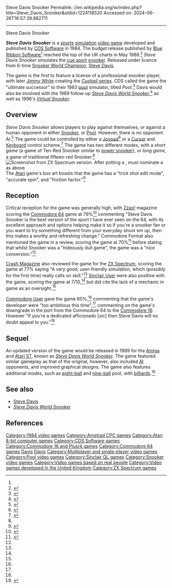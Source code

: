 Steve Davis Snooker
Permalink: //en.wikipedia.org/w/index.php?title=Steve_Davis_Snooker&oldid=1224118520
Accessed on: 2024-06-26T16:57:39.882711



------
Steve Davis Snooker
{{Short description|1984 video game}}
{{About|the video game|the snooker player|Steve Davis}}
{{Infobox video game
|title= Steve Davis  Snooker
|image=File:Steve Davis Snooker Box Art.jpg
|caption=[[Commodore 64]] Box Art
|developer= [[CDS Software]]<ref name="MobyGames">{{cite web | url=http://www.mobygames.com/game/steve-davis-snooker | title=Steve Davis Snooker for Amstrad (1984) | publisher=[[Mobygames]] | access-date=January 16, 2018 | url-status=live | archive-url=https://web.archive.org/web/20180117070237/http://www.mobygames.com/game/steve-davis-snooker | archive-date=January 17, 2018 }}</ref>
|publisher= [[CDS Software]],<ref name="MobyGames" /> [[Blue Ribbon Software]], [[Entersoft]]
|designer= Michael Lamb
|released= {{vgrelease|EU|1984<ref name='charts'>{{cite magazine |title=Top 20 Software Compiled By Gallup|magazine=Home Computing Weekly|issue=95|publisher=Argus Specialist Publications|date=15 January 1985|page=43|url=https://spectrumcomputing.co.uk/page.php?issue_id=2661&page=43|access-date=15 January 2023}}</ref> }}
|genre= [[Sports game|Sports]] [[Simulation game|simulation]] &ndash; [[snooker]]
|modes= [[Single-player]], [[multiplayer]]
|platforms= {{collapsible list|title=Various Systems|titlestyle=font-weight:normal;font-size:13px;background:transparent;text-align:left|{{Plainlist|[[Amstrad CPC]], [[Atari 8-bit]], [[BBC Micro]],<ref>{{cite web | url=http://www.beebgames.com/games.php?search=1&terms=Steve+Davis+Snooker&search_titles=on | title=The BBC Game Archive - Steve Davis Snooker | work=beebgames.com | access-date=January 17, 2018 | url-status=live | archive-url=https://web.archive.org/web/20180117190938/http://www.beebgames.com/games.php?search=1&terms=Steve+Davis+Snooker&search_titles=on | archive-date=January 17, 2018 }}</ref> [[Commodore 16]], [[Plus/4]], [[Commodore 64]], [[Enterprise (computer)|Electron]], [[Enterprise (computer)|Enterprise]], [[Sinclair QL]], [[ZX Spectrum]]}}}}
}}

'''''Steve Davis Snooker''''' is a [[sports]] [[simulation]] [[video game]] developed and published by [[CDS Software]] in 1984. The budget release published by [[Blue Ribbon Software]]<ref name="MobyGames"/> reached the top of the UK charts in May 1988.<ref name='cvg81charts'>{{cite magazine |title=All Formats Combined Chart|magazine=Computer and Video Games|issue=81|publisher=EMAP|date=15 June 1988|page=|url=https://archive.org/details/cvg-magazine-081/page/n7/mode/2up|access-date=20 December 2021}}</ref> ''Steve Davis Snooker'' simulates the [[cue sports|cue sport]] [[snooker]]. Released under licence from 6-time [[Snooker World Championship|Snooker World Champion]], [[Steve Davis]].

The game is the first to feature a license of a professional snooker player, with later [[Jimmy White]] creating the [[Jimmy White's 2: Cueball|''Cueball'' series]].  CDS called the game the "ultimate successor" to their 1983 [[Pool (billiards)|pool]] simulator, titled ''Pool''.<ref name="Pool">{{cite web | url=https://www.giantbomb.com/images/1300-624718 | title=Spectrum Box Art | publisher=[[Blue Ribbon Software]] | work=[[Giant Bomb]] | access-date=January 17, 2018 | url-status=live | archive-url=https://web.archive.org/web/20180118064623/https://www.giantbomb.com/images/1300-624718/ | archive-date=January 18, 2018 }}</ref> Davis would also be involved with the 1989 follow-up ''[[Steve Davis World Snooker]],''<ref>{{cite web|title=Steve Davis Snooker for Atari 8-bit (1985)|url=http://www.mobygames.com/game/atari-8-bit/steve-davis-snooker|url-status=live|archive-url=https://web.archive.org/web/20180112160002/http://www.mobygames.com/game/atari-8-bit/steve-davis-snooker|archive-date=January 12, 2018|access-date=January 11, 2018|publisher=[[MobyGames]]}}</ref> as well as 1996's ''[[Virtual Snooker]].''

==Overview==
''Steve Davis Snooker'' allows players to play against themselves, or against a human opponent in either [[Snooker]], or [[Pool (billiards)|Pool]]. However, there is no opponent AI.<ref name="Commadore User Review">{{cite magazine | url=https://archive.org/stream/commodore-user-magazine-29/Commodore_User_Issue_29_1986_Feb#page/n35/mode/2up | title=Steve Davis Snooker Review | author=MacMahon, Ken | magazine=[[Commodore User]] | issue=29 | date=February 1986 | page=36 | url-status=live | archive-url=https://web.archive.org/web/20160612122439/http://archive.org/stream/commodore-user-magazine-29/Commodore_User_Issue_29_1986_Feb#page/n35/mode/2up | archive-date=June 12, 2016 }}</ref> The game could be controlled by either a [[Gamepad|Joypad]]<ref>{{cite web | url=http://www.atarimania.com/game-atari-400-800-xl-xe-steve-davis-snooker_6586.html | title=Atari 400 800 XL XE Steve Davis Snooker | work=atarimania.com | access-date=January 17, 2018 | url-status=live | archive-url=https://web.archive.org/web/20180117011954/http://www.atarimania.com/game-atari-400-800-xl-xe-steve-davis-snooker_6586.html | archive-date=January 17, 2018 }}</ref> or a [[Cursor (user interface)|Cursor]] and [[Computer keyboard|Keyboard]] control scheme.<ref>{{cite web | url=http://www.worldofspectrum.org/infoseekid.cgi?id=0004896 | title=Steve Davis Snooker | publisher=World of Spectrum | access-date=January 17, 2018 | url-status=live | archive-url=https://web.archive.org/web/20180117190453/http://www.worldofspectrum.org/infoseekid.cgi?id=0004896 | archive-date=January 17, 2018 }}</ref> The game has two different modes, with a ''short game'' (a game of Ten-Red Snooker similar to [[power snooker]]), or ''long game'', a game of traditional fifteen-red Snooker.<ref name=CRASH/>
[[File:Screenshot from Steve Davis Snooker.png|left|thumb|Screenshot from [[ZX Spectrum]] version. After potting a {{cuegloss|red ball}}, must nominate a {{cuegloss|colour ball|colour}} as above]]
The [[Atari]] game's box art boasts that the game has a "trick shot edit mode", "accurate spin", and "friction factor."<ref>{{cite web | url=http://www.atarimania.com/game-atari-400-800-xl-xe-steve-davis-snooker_6586.html | title=Atari Box Art | publisher=CDS Software | work=atarimania.com | access-date=January 17, 2018 | url-status=live | archive-url=https://web.archive.org/web/20180117011954/http://www.atarimania.com/game-atari-400-800-xl-xe-steve-davis-snooker_6586.html | archive-date=January 17, 2018 }}</ref> 

==Reception==
{{video game reviews
|title=Reception
|CRASH = 77 (ZX Spectrum)<ref name=CRASH>{{cite magazine | url=http://live.worldofspectrum.org/infoseek/magazines/crash/12#188 | title=Steve Davis Snooker Review | magazine=[[Crash (magazine)|Crash]] | issue=12 | date=Jan 1985 | page=156 | url-status=live | archive-url=https://web.archive.org/web/20180118010522/http://live.worldofspectrum.org/infoseek/magazines/crash/12#188 | archive-date=January 18, 2018 }}</ref>
|SUser = 7/10 (ZX Spectrum)<ref name="SinclairUser">{{cite magazine | url=https://archive.org/stream/sinclair-user-magazine-035/SinclairUser_035_Feb_1985#page/n28/mode/1up | title=Steve Davis Snooker Review | author = Borne, Chris | magazine=[[Sinclair User]] | issue=35 | date=Feb 1985 | page=29}}</ref>
|rev1=[[Zzap]] 
|rev1Score=79% (Commodore 64)<ref name="ZzapReview"/>
|rev2=[[Commodore Format]]
|rev2Score=70% (Commodore 64)<ref name="Format"/>
|rev3=[[Commodore User]]
|rev3Score = 60% (Commodore 16, Plus/4)<ref name="Commadore User Review"/>
}}
Critical reception for the game was generally high, with [[Zzap!64|Zzap!]] magazine scoring the [[Commodore 64]] game at 79%<ref name="ZzapReview">{{cite magazine | url=https://archive.org/stream/zzap64-magazine-007/ZZap_64_Issue_007_1985_Nov#page/n99/mode/2up | title=Steve Davis Review | magazine=[[Zzap!64|Zzap!]] | issue=7 | date=Nov 1985 | pages=100–101}}</ref> commenting "Steve Davis Snooker is the best version of the sport I have ever seen on the 64, with its excellent approach and options helping make it so if you're a snooker fan or you want to try something different from your everyday shoot em up, then this makes a worthy and refreshing change." Commodore Format also mentioned the game in a review, scoring the game at 70%<ref name="Format">{{cite magazine | url=https://archive.org/stream/commodore-format-magazine-42/Commodore_Format_Issue_42_1994_03#page/n17/mode/2up | title=Steve Davis Snooker Review | magazine=[[Commodore Format]] | issue=42 | date=Mar 1994 | page=18 | url-status=live | archive-url=https://web.archive.org/web/20151211233041/http://archive.org/stream/commodore-format-magazine-42/Commodore_Format_Issue_42_1994_03#page/n17/mode/2up | archive-date=December 11, 2015 }}</ref> before stating that whilst Snooker was a "hideously dull game", the game was a "nice conversion."<ref name="Format"/>

[[Crash (magazine)|Crash Magazine]] also reviewed the game for the [[ZX Spectrum]], scoring the game at 77% saying "A very good, user-friendly simulation, which (possibly for the first time) really calls on skill."<ref name=CRASH/> [[Sinclair User]] were also positive with the game, scoring the game at 7/10,<ref name="SinclairUser"/> but did cite the lack of a {{cuegloss|touching ball}} mechanic in game as an oversight.<ref name="SinclairUser"/>

[[Commodore User]] gave the game 60%,<ref name="Commadore User Review"/> commenting that the game's developer were "too ambitious this time",<ref name="Commadore User Review"/> commenting on the game's downgrade in the port from the Commodore 64 to the [[Commodore 16]]. However "If you're a dedicated afficionado &#91;sic&#93; then Steve Davis will no doubt appeal to you."<ref name="Commadore User Review"/>

==Sequel==
An updated version of the game would be released in 1989 for the [[Amiga]] and [[Atari ST]], known as ''[[Steve Davis World Snooker]]''. The game featured similar gameplay as that of the original, however, also included [[Artificial intelligence|AI]] opponents, and improved graphical designs. The game also features additional modes, such as [[eight-ball]] and [[nine-ball]] pool, with [[billiards]].<ref name=Sequel>{{cite magazine | url=https://archive.org/stream/cvg-magazine-092/CVG_092_Jun_1989#page/n64/mode/1up | title=Steve Davis Snooker | magazine=Computer and Video Games | issue=92 | date=Jun 1989 | page=64}}</ref>

==See also==
*[[Steve Davis]]
*''[[Steve Davis World Snooker]]''

==References==
{{Reflist}}

{{CDS Micro Systems series}}
{{Snooker Video Games}}

[[Category:1984 video games]]
[[Category:Amstrad CPC games]]
[[Category:Atari 8-bit computer games]]
[[Category:CDS Software games]]
[[Category:Commodore 16 and Plus/4 games]]
[[Category:Commodore 64 games]]
[[Category:Cultural depictions of British people|Davis]]
[[Category:Cultural depictions of cue sports players|Davis]]
[[Category:Multiplayer and single-player video games]]
[[Category:Pool video games]]
[[Category:Sinclair QL games]]
[[Category:Snooker video games]]
[[Category:Video games based on real people]]
[[Category:Video games developed in the United Kingdom]]
[[Category:ZX Spectrum games]]